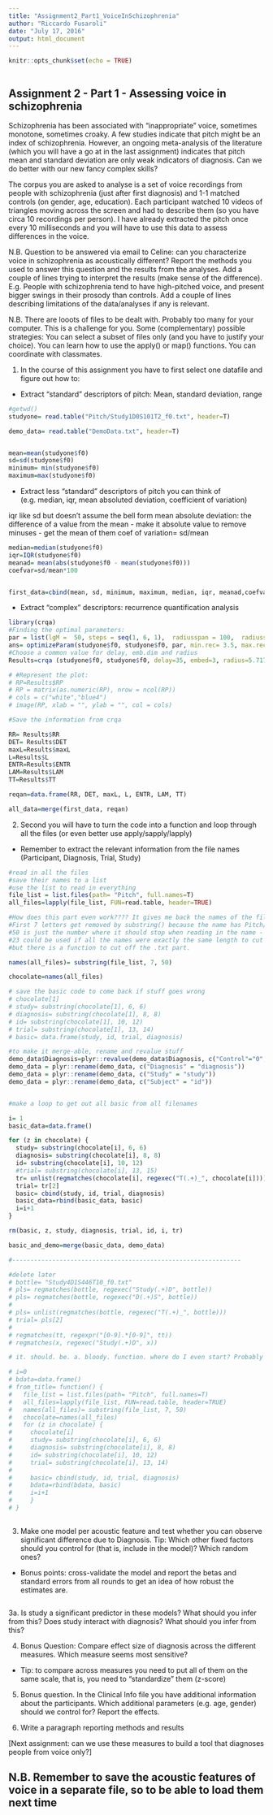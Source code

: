 ```yaml
---
title: "Assignment2_Part1_VoiceInSchizophrenia"
author: "Riccardo Fusaroli"
date: "July 17, 2016"
output: html_document
---
```


```r
knitr::opts_chunk$set(echo = TRUE)
```

```r

```

## Assignment 2 - Part 1 - Assessing voice in schizophrenia

Schizophrenia has been associated with "inappropriate" voice, sometimes monotone, sometimes croaky. A few studies indicate that pitch might be an index of schizophrenia. However, an ongoing meta-analysis of the literature (which you will have a go at in the last assignment) indicates that pitch mean and standard deviation are only weak indicators of diagnosis. Can we do better with our new fancy complex skills?

The corpus you are asked to analyse is a set of voice recordings from people with schizophrenia (just after first diagnosis) and 1-1 matched controls (on gender, age, education). Each participant watched 10 videos of triangles moving across the screen and had to describe them (so you have circa 10 recordings per person). I have already extracted the pitch once every 10 milliseconds and you will have to use this data to assess differences in the voice.

N.B. Question to be answered via email to Celine: can you characterize voice in schizophrenia as acoustically different? Report the methods you used to answer this question and the results from the analyses. Add a couple of lines trying to interpret the results (make sense of the difference). E.g. People with schizophrenia tend to have high-pitched voice, and present bigger swings in their prosody than controls. Add a couple of lines describing limitations of the data/analyses if any is relevant.

N.B. There are looots of files to be dealt with. Probably too many for your computer. This is a challenge for you. Some (complementary) possible strategies: You can select a subset of files only (and you have to justify your choice). You can learn how to use the apply() or map() functions. You can coordinate with classmates.

1. In the course of this assignment you have to first select one datafile and figure out how to:

- Extract "standard" descriptors of pitch: Mean, standard deviation, range
```r
#getwd()
studyone= read.table("Pitch/Study1D0S101T2_f0.txt", header=T)

demo_data= read.table("DemoData.txt", header=T)


mean=mean(studyone$f0)
sd=sd(studyone$f0)
minimum= min(studyone$f0)
maximum=max(studyone$f0)
```
- Extract less "standard" descriptors of pitch you can think of (e.g. median, iqr, mean absoluted deviation, coefficient of variation)

iqr like sd but doesn't assume the bell form
mean absolute deviation: the difference of a value from the mean - make it absolute value to remove minuses - get the mean of them
coef of variation= sd/mean
```r
median=median(studyone$f0)
iqr=IQR(studyone$f0)
meanad= mean(abs(studyone$f0 - mean(studyone$f0)))
coefvar=sd/mean*100


first_data=cbind(mean, sd, minimum, maximum, median, iqr, meanad,coefvar) 
```

- Extract "complex" descriptors: recurrence quantification analysis

```r

library(crqa)
#Finding the optimal parameters: 
par = list(lgM =  50, steps = seq(1, 6, 1),  radiusspan = 100,  radiussample = 40, normalize = 0,  rescale = 0,  mindiagline = 2,  minvertline = 2,  tw = 0,  whiteline = FALSE,  recpt = FALSE,  fnnpercent = 10,  typeami = "mindip") 
ans= optimizeParam(studyone$f0, studyone$f0, par, min.rec= 3.5, max.rec= 4.5)
#Choose a common value for delay, emb.dim and radius
Results=crqa (studyone$f0, studyone$f0, delay=35, embed=3, radius=5.717789, normalize=0,rescale=0,mindiagline = 2,minvertline = 2)

# #Represent the plot: 
# RP=Results$RP 
# RP = matrix(as.numeric(RP), nrow = ncol(RP))  
# cols = c("white","blue4") 
# image(RP, xlab = "", ylab = "", col = cols) 

#Save the information from crqa

RR= Results$RR
DET= Results$DET
maxL=Results$maxL
L=Results$L
ENTR=Results$ENTR
LAM=Results$LAM
TT=Results$TT

reqan=data.frame(RR, DET, maxL, L, ENTR, LAM, TT)

all_data=merge(first_data, reqan)
```

2. Second you will have to turn the code into a function and loop through all the files (or even better use apply/sapply/lapply)
- Remember to extract the relevant information from the file names (Participant, Diagnosis, Trial, Study)
```r
#read in all the files
#save their names to a list
#use the list to read in everything
file_list = list.files(path= "Pitch", full.names=T)
all_files=lapply(file_list, FUN=read.table, header=TRUE)

#How does this part even work???? It gives me back the names of the files. 
#First 7 letters get removed by substring() because the name has Pitch/ in it when it is read in.
#50 is just the number where it should stop when reading in the name - it is just a really big number so it reads in all of it.
#23 could be used if all the names were exactly the same length to cut off ".txt"
#but there is a function to cut off the .txt part.

names(all_files)= substring(file_list, 7, 50)

chocolate=names(all_files)

# save the basic code to come back if stuff goes wrong
# chocolate[1]
# study= substring(chocolate[1], 6, 6)
# diagnosis= substring(chocolate[1], 8, 8)
# id= substring(chocolate[1], 10, 12)
# trial= substring(chocolate[1], 13, 14)
# basic= data.frame(study, id, trial, diagnosis)

#to make it merge-able, rename and revalue stuff
demo_data$Diagnosis=plyr::revalue(demo_data$Diagnosis, c("Control"="0", "Schizophrenia"="1"))
demo_data = plyr::rename(demo_data, c("Diagnosis" = "diagnosis"))
demo_data = plyr::rename(demo_data, c("Study" = "study"))
demo_data = plyr::rename(demo_data, c("Subject" = "id"))


#make a loop to get out all basic from all filenames

i= 1
basic_data=data.frame()

for (z in chocolate) {
  study= substring(chocolate[i], 6, 6)
  diagnosis= substring(chocolate[i], 8, 8)
  id= substring(chocolate[i], 10, 12)
  #trial= substring(chocolate[i], 13, 15)
  tr= unlist(regmatches(chocolate[i], regexec("T(.+)_", chocolate[i])))
  trial= tr[2]
  basic= cbind(study, id, trial, diagnosis)
  basic_data=rbind(basic_data, basic)
  i=i+1
}

rm(basic, z, study, diagnosis, trial, id, i, tr)

basic_and_demo=merge(basic_data, demo_data)

#---------------------------------------------------------------

#delete later
# bottle= "Study4D1S446T10_f0.txt"
# pls= regmatches(bottle, regexec("Study(.+)D", bottle))
# pls= regmatches(bottle, regexec("D(.+)S", bottle))
# 
# pls= unlist(regmatches(bottle, regexec("T(.+)_", bottle)))
# trial= pls[2]
# 
# regmatches(tt, regexpr("[0-9].*[0-9]", tt))
# regmatches(x, regexec("Study(.+)D", x))

```


```r
# it. should. be. a. bloody. function. where do I even start? Probably at fixing the loop that does not work.

# i=0
# bdata=data.frame()
# from_title= function() {
#   file_list = list.files(path= "Pitch", full.names=T)
#   all_files=lapply(file_list, FUN=read.table, header=TRUE)
#   names(all_files)= substring(file_list, 7, 50)
#   chocolate=names(all_files)
#   for (z in chocolate) {
#     chocolate[i]
#     study= substring(chocolate[i], 6, 6)
#     diagnosis= substring(chocolate[i], 8, 8)
#     id= substring(chocolate[i], 10, 12)
#     trial= substring(chocolate[i], 13, 14)
#     
#     basic= cbind(study, id, trial, diagnosis)
#     bdata=rbind(bdata, basic)
#     i=i+1
#     }
# }
  

```

3. Make one model per acoustic feature and test whether you can observe significant difference due to Diagnosis. Tip: Which other fixed factors should you control for (that is, include in the model)? Which random ones?
- Bonus points: cross-validate the model and report the betas and standard errors from all rounds to get an idea of how robust the estimates are. 
```r

```
3a. Is study a significant predictor in these models? What should you infer from this? Does study interact with diagnosis? What should you infer from this?

4. Bonus Question: Compare effect size of diagnosis across the different measures. Which measure seems most sensitive?
- Tip: to compare across measures you need to put all of them on the same scale, that is, you need to "standardize" them (z-score)

5. Bonus question. In the Clinical Info file you have additional information about the participants. Which additional parameters (e.g. age, gender) should we control for? Report the effects.

6. Write a paragraph reporting methods and results

[Next assignment: can we use these measures to build a tool that diagnoses people from voice only?]

## N.B. Remember to save the acoustic features of voice in a separate file, so to be able to load them next time
